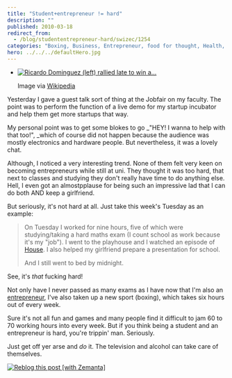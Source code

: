 ```yaml
---
title: "Student+entrepreneur != hard"
description: ""
published: 2010-03-18
redirect_from:
  - /blog/studententrepreneur-hard/swizec/1254
categories: "Boxing, Business, Entrepreneur, food for thought, Health, life, People, Uncategorized"
hero: ../../../defaultHero.jpg
---
```


- [![Ricardo Dominguez (left) rallied late to win a...](https://swizec.com/blog/wp-content/uploads/2010/03/300px-Boxing080905_photoshop.jpg "Ricardo Dominguez (left) rallied late to win a...")](http://commons.wikipedia.org/wiki/Image:Boxing080905_photoshop.jpg)

  Image via [Wikipedia](http://commons.wikipedia.org/wiki/Image:Boxing080905_photoshop.jpg)

Yesterday I gave a guest talk sort of thing at the Jobfair on my faculty. The point was to perform the function of a live demo for my startup incubator and help them get more startups that way.

My personal point was to get some blokes to go \_"HEY! I wanna to help with that too!", \_which of course did not happen because the audience was mostly electronics and hardware people. But nevertheless, it was a lovely chat.

Although, I noticed a very interesting trend. None of them felt very keen on becoming entrepreneurs while still at uni. They thought it was too hard, that next to classes and studying they don't really have time to do anything else. Hell, I even got an almostpplause for being such an impressive lad that I can do both AND keep a girlfriend.

But seriously, it's not hard at all. Just take this week's Tuesday as an example:

> On Tuesday I worked for nine hours, five of which were studying/taking a hard maths exam (I count school as work because it's my "job"). I went to the playhouse and I watched an episode of [House](http://en.wikipedia.org/wiki/House_%28TV_series%29 "House (TV series)"). I also helped my girlfriend prepare a presentation for school.
>
> And I still went to bed by midnight.

See, it's _that_ fucking hard!

Not only have I never passed as many exams as I have now that I'm also an [entrepreneur](http://en.wikipedia.org/wiki/Entrepreneur "Entrepreneur"), I've also taken up a new sport (boxing), which takes six hours out of every week.

Sure it's not all fun and games and many people find it difficult to jam 60 to 70 working hours into every week. But if you think being a student and an entrepreneur is hard, you're trippin' man. Seriously.

Just get off yer arse and _do_ it. The television and alcohol can take care of themselves.

[![Reblog this post [with Zemanta]](https://img.zemanta.com/reblog_e.png?x-id=bd314f7b-c5ee-4679-9dac-34dffbed9ae6)](http://reblog.zemanta.com/zemified/bd314f7b-c5ee-4679-9dac-34dffbed9ae6/ "Reblog this post [with Zemanta]")

